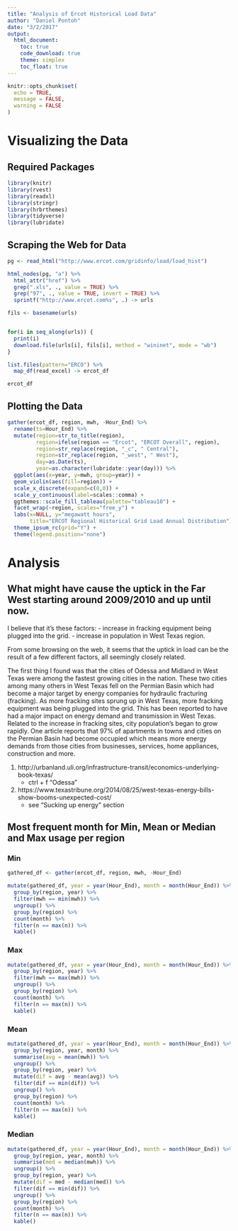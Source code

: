```yaml
---
title: "Analysis of Ercot Historical Load Data"
author: "Daniel Pontoh"
date: "3/2/2017"
output:
  html_document:
    toc: true
    code_download: true
    theme: simplex
    toc_float: true
---
```

```r
knitr::opts_chunk$set(
  echo = TRUE,
  message = FALSE, 
  warning = FALSE
)
```

# Visualizing the Data

## Required Packages
```r
library(knitr)
library(rvest)
library(readxl)
library(stringr)
library(hrbrthemes)
library(tidyverse)
library(lubridate)
```

## Scraping the Web for Data
```r
pg <- read_html("http://www.ercot.com/gridinfo/load/load_hist")

html_nodes(pg, "a") %>%
  html_attr("href") %>%
  grep(".xls", ., value = TRUE) %>%
  grep("97", ., value = TRUE, invert = TRUE) %>%
  sprintf("http://www.ercot.com%s", .) -> urls

fils <- basename(urls)


for(i in seq_along(urls)) {
  print(i)
  download.file(urls[i], fils[i], method = "wininet", mode = "wb")
}

list.files(pattern="ERCO") %>%
  map_df(read_excel) -> ercot_df

ercot_df
```

## Plotting the Data
```r
gather(ercot_df, region, mwh, -Hour_End) %>%
  rename(ts=Hour_End) %>%
  mutate(region=str_to_title(region),
         region=ifelse(region == "Ercot", "ERCOT Overall", region),
         region=str_replace(region, "_c", " Central"),
         region=str_replace(region, "_west", " West"),
         day=as.Date(ts),
         year=as.character(lubridate::year(day))) %>%
  ggplot(aes(x=year, y=mwh, group=year)) +
  geom_violin(aes(fill=region)) +
  scale_x_discrete(expand=c(0,0)) +
  scale_y_continuous(label=scales::comma) +
  ggthemes::scale_fill_tableau(palette="tableau10") +
  facet_wrap(~region, scales="free_y") +
  labs(x=NULL, y="megawatt hours",
       title="ERCOT Regional Historical Grid Load Annual Distribution") +
  theme_ipsum_rc(grid="Y") +
  theme(legend.position="none")
```

# Analysis

## What might have cause the uptick in the Far West starting around 2009/2010 and up until now.

I believe that it's these factors:
- increase in fracking equipment being plugged into the grid.
- increase in population in West Texas region.

From some browsing on the web, it seems that the uptick in load can be the result of a few different factors, all seemingly closely related.

The first thing I found was that the cities of Odessa and Midland in West Texas were among the fastest growing cities in the nation. These two cities among many others in West Texas fell on the Permian Basin which had become a major target by energy companies for hydraulic fracturing (fracking). As more fracking sites sprung up in West Texas, more fracking equipment was
being plugged into the grid. This has been reported to have had a major impact on energy demand and transmission in West Texas. Related to the increase in fracking sites, city population's began to grow rapidly. One article reports that 97% of apartments in towns and cities on the Permian Basin had become occupied which means more energy demands from those cities from businesses, services, home appliances, construction and more.

1. http://urbanland.uli.org/infrastructure-transit/economics-underlying-book-texas/
    - ctrl + f "Odessa" 
2. https://www.texastribune.org/2014/08/25/west-texas-energy-bills-show-booms-unexpected-cost/
    - see "Sucking up energy" section


## Most frequent month for Min, Mean or Median and Max usage per region


### Min
```r
gathered_df <- gather(ercot_df, region, mwh, -Hour_End)

mutate(gathered_df, year = year(Hour_End), month = month(Hour_End)) %>%
  group_by(region, year) %>%
  filter(mwh == min(mwh)) %>%
  ungroup() %>%
  group_by(region) %>%
  count(month) %>%
  filter(n == max(n)) %>%
  kable()
```

### Max
```r
mutate(gathered_df, year = year(Hour_End), month = month(Hour_End)) %>%
  group_by(region, year) %>%
  filter(mwh == max(mwh)) %>%
  ungroup() %>%
  group_by(region) %>%
  count(month) %>%
  filter(n == max(n)) %>%
  kable()
```

### Mean
```r
mutate(gathered_df, year = year(Hour_End), month = month(Hour_End)) %>%
  group_by(region, year, month) %>%
  summarise(avg = mean(mwh)) %>%
  ungroup() %>%
  group_by(region, year) %>%
  mutate(dif = avg - mean(avg)) %>%
  filter(dif == min(dif)) %>%
  ungroup() %>%
  group_by(region) %>%
  count(month) %>%
  filter(n == max(n)) %>%
  kable()
```

### Median
```r
mutate(gathered_df, year = year(Hour_End), month = month(Hour_End)) %>%
  group_by(region, year, month) %>%
  summarise(med = median(mwh)) %>%
  ungroup() %>%
  group_by(region, year) %>%
  mutate(dif = med - median(med)) %>%
  filter(dif == min(dif)) %>%
  ungroup() %>%
  group_by(region) %>%
  count(month) %>%
  filter(n == max(n)) %>%
  kable()
```